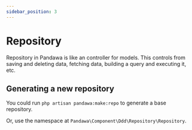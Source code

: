 ```yaml
---
sidebar_position: 3
---
```



# Repository

Repository in Pandawa is like an controller for models. This controls from saving and deleting data, fetching data, building a query and executing it, etc.

## Generating a new repository

You could run `php artisan pandawa:make:repo` to generate a base repository.

<ReadMore url="/docs/getting-started/cli" label="CLI" />

Or, use the namespace at `Pandawa\Component\Ddd\Repository\Repository`.

<Template>

```php
<?php

declare(strict_types=1);

// highlight-next-line
namespace <Namespace>\<Folder>\Repository;

use Pandawa\Component\Ddd\Collection;
use Pandawa\Component\Ddd\Repository\Repository;

// highlight-next-line
class <What>Repository extends Repository {
    //->
}
```

</Template>